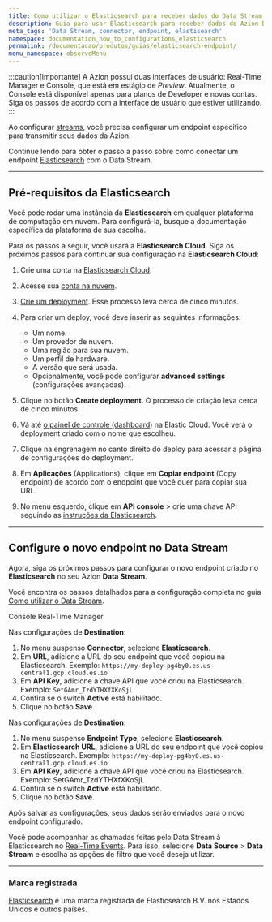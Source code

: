 ```yaml
---
title: Como utilizar o Elasticsearch para receber dados do Data Stream
description: Guia para usar Elasticsearch para receber dados do Azion Data Stream.
meta_tags: 'Data Stream, connector, endpoint, elastisearch'
namespace: documentation_how_to_configurations_elasticsearch
permalink: /documentacao/produtos/guias/elasticsearch-endpoint/
menu_namespace: observeMenu
---
```



:::caution[importante]
A Azion possui duas interfaces de usuário: Real-Time Manager e Console, que está em estágio de *Preview*. Atualmente, o Console está disponível apenas para planos de Developer e novas contas. Siga os passos de acordo com a interface de usuário que estiver utilizando.
:::

Ao configurar [streams](/pt-br/documentacao/produtos/observe/data-stream/), você precisa configurar um endpoint específico para transmitir seus dados da Azion.

Continue lendo para obter o passo a passo sobre como conectar um endpoint [Elasticsearch](https://www.elastic.co/elasticsearch/) com o Data Stream.

---

## Pré-requisitos da Elasticsearch

Você pode rodar uma instância da **Elasticsearch** em qualquer plataforma de computação em nuvem. Para configurá-la, busque a documentação específica da plataforma de sua escolha.

Para os passos a seguir, você usará a **Elasticsearch Cloud**. Siga os próximos passos para continuar sua configuração na **Elasticsearch Cloud**:

1. Crie uma conta na [Elasticsearch Cloud](https://www.elastic.co/elasticsearch/).
2. Acesse sua [conta na nuvem](https://cloud.elastic.co/home).
3. [Crie um deployment](https://www.elastic.co/guide/en/cloud/current/ec-create-deployment.html). Esse processo leva cerca de cinco minutos.
4. Para criar um deploy, você deve inserir as seguintes informações:

   - Um nome.
   - Um provedor de nuvem.
   - Uma região para sua nuvem.
   - Um perfil de hardware.
   - A versão que será usada.
   - Opcionalmente, você pode configurar **advanced settings** (configurações avançadas).


5. Clique no botão **Create deployment**. O processo de criação leva cerca de cinco minutos.
6. Vá até [o painel de controle (dashboard](https://cloud.elastic.co/home)) na Elastic Cloud. Você verá o deployment criado com o nome que escolheu.
7. Clique na engrenagem no canto direito do deploy para acessar a página de configurações do deployment.
8. Em **Aplicações** (Applications), clique em **Copiar endpoint** (Copy endpoint) de acordo com o endpoint que você quer para copiar sua URL.
9. No menu esquerdo, clique em **API ⁠console** > crie uma chave API seguindo as [instruções da Elasticsearch](https://www.elastic.co/guide/en/elasticsearch/reference/master/security-api-create-api-key.html).

---

## Configure o novo endpoint no⁠ Data Stream
Agora, siga os próximos passos para configurar o novo endpoint criado no **Elasticsearch** no seu Azion **Data Stream**.

Você encontra os passos detalhados para a configuração completa no guia [Como utilizar o Data Stream](/pt-br/documentacao/produtos/guias/como-usar-data-stream/).

<Tabs client:visible>
    <Fragment slot="tab.console">Console</Fragment>
    <Fragment slot="tab.rtm">Real-Time Manager</Fragment>

<Fragment slot="panel.console">

Nas configurações de **Destination**:

1. No menu suspenso **Connector**, selecione **Elasticsearch**.
2. Em **URL**, adicione a URL do seu endpoint que você copiou na Elasticsearch. Exemplo: `https://my-deploy-pg4by0.es.us-central1.gcp.cloud.es.io`
3. Em **API Key**, adicione a chave API que você criou na Elasticsearch. Exemplo: `SetGAmr_TzdYTHXfXKoSjL`
4. Confira se o switch **Active** está habilitado.
5. Clique no botão **Save**.

</Fragment>

<Fragment slot="panel.rtm">

Nas configurações de **Destination**:

1. No menu suspenso **Endpoint Type**, selecione **Elasticsearch**.
2. Em **Elasticsearch URL**, adicione a URL do seu endpoint que você copiou na Elasticsearch. Exemplo: `https://my-deploy-pg4by0.es.us-central1.gcp.cloud.es.io`
3. Em **API Key**, adicione a chave API que você criou na Elasticsearch. Exemplo: SetGAmr_TzdYTHXfXKoSjL
4. Confira se o switch **Active** está habilitado.
5. Clique no botão **Save**.

</Fragment>
</Tabs>

Após salvar as configurações, seus dados serão enviados para o novo endpoint configurado.

Você pode acompanhar as chamadas feitas pelo Data Stream à Elasticsearch no [Real-Time Events](/pt-br/documentacao/produtos/observe/real-time-events/). Para isso, selecione **Data Source** > **Data Stream** e escolha as opções de filtro que você deseja utilizar.

---

### Marca registrada

[Elasticsearch](https://www.elastic.co/pt/legal/trademarks) é uma marca registrada de Elasticsearch B.V. nos Estados Unidos e outros países.

